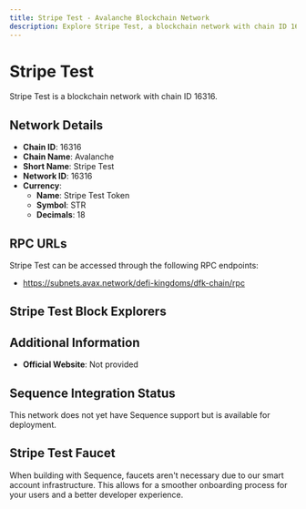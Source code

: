 ```yaml
--- 
title: Stripe Test - Avalanche Blockchain Network
description: Explore Stripe Test, a blockchain network with chain ID 16316. Learn about its native currency, Stripe Test Token, and how to interact with the network.
---
```


# Stripe Test

Stripe Test is a blockchain network with chain ID 16316.

## Network Details

- **Chain ID**: 16316
- **Chain Name**: Avalanche
- **Short Name**: Stripe Test
- **Network ID**: 16316
- **Currency**: 
  - **Name**: Stripe Test Token
  - **Symbol**: STR
  - **Decimals**: 18

## RPC URLs

Stripe Test can be accessed through the following RPC endpoints:

- https://subnets.avax.network/defi-kingdoms/dfk-chain/rpc

## Stripe Test Block Explorers



## Additional Information

- **Official Website**: Not provided

## Sequence Integration Status

This network does not yet have Sequence support but is available for deployment.

## Stripe Test Faucet

When building with Sequence, faucets aren't necessary due to our smart account infrastructure. This allows for a smoother onboarding process for your users and a better developer experience.
